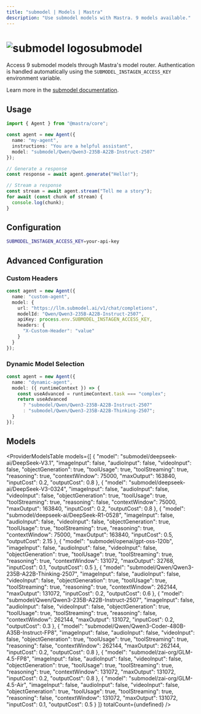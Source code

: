 ```yaml
---
title: "submodel | Models | Mastra"
description: "Use submodel models with Mastra. 9 models available."
---
```



# <img src="https://models.dev/logos/submodel.svg" alt="submodel logo" className="inline w-8 h-8 mr-2 align-middle dark:invert dark:brightness-0 dark:contrast-200" />submodel

Access 9 submodel models through Mastra's model router. Authentication is handled automatically using the `SUBMODEL_INSTAGEN_ACCESS_KEY` environment variable.

Learn more in the [submodel documentation](https://submodel.gitbook.io).

## Usage

```typescript
import { Agent } from "@mastra/core";

const agent = new Agent({
  name: "my-agent",
  instructions: "You are a helpful assistant",
  model: "submodel/Qwen/Qwen3-235B-A22B-Instruct-2507"
});

// Generate a response
const response = await agent.generate("Hello!");

// Stream a response
const stream = await agent.stream("Tell me a story");
for await (const chunk of stream) {
  console.log(chunk);
}
```

## Configuration

```bash
SUBMODEL_INSTAGEN_ACCESS_KEY=your-api-key
```

## Advanced Configuration

### Custom Headers

```typescript
const agent = new Agent({
  name: "custom-agent",
  model: {
    url: "https://llm.submodel.ai/v1/chat/completions",
    modelId: "Qwen/Qwen3-235B-A22B-Instruct-2507",
    apiKey: process.env.SUBMODEL_INSTAGEN_ACCESS_KEY,
    headers: {
      "X-Custom-Header": "value"
    }
  }
});
```

### Dynamic Model Selection

```typescript
const agent = new Agent({
  name: "dynamic-agent",
  model: ({ runtimeContext }) => {
    const useAdvanced = runtimeContext.task === "complex";
    return useAdvanced 
      ? "submodel/Qwen/Qwen3-235B-A22B-Instruct-2507"
      : "submodel/Qwen/Qwen3-235B-A22B-Thinking-2507";
  }
});
```

## Models

<ProviderModelsTable 
  models={[
  {
    "model": "submodel/deepseek-ai/DeepSeek-V3.1",
    "imageInput": false,
    "audioInput": false,
    "videoInput": false,
    "objectGeneration": true,
    "toolUsage": true,
    "toolStreaming": true,
    "reasoning": true,
    "contextWindow": 75000,
    "maxOutput": 163840,
    "inputCost": 0.2,
    "outputCost": 0.8
  },
  {
    "model": "submodel/deepseek-ai/DeepSeek-V3-0324",
    "imageInput": false,
    "audioInput": false,
    "videoInput": false,
    "objectGeneration": true,
    "toolUsage": true,
    "toolStreaming": true,
    "reasoning": false,
    "contextWindow": 75000,
    "maxOutput": 163840,
    "inputCost": 0.2,
    "outputCost": 0.8
  },
  {
    "model": "submodel/deepseek-ai/DeepSeek-R1-0528",
    "imageInput": false,
    "audioInput": false,
    "videoInput": false,
    "objectGeneration": true,
    "toolUsage": true,
    "toolStreaming": true,
    "reasoning": true,
    "contextWindow": 75000,
    "maxOutput": 163840,
    "inputCost": 0.5,
    "outputCost": 2.15
  },
  {
    "model": "submodel/openai/gpt-oss-120b",
    "imageInput": false,
    "audioInput": false,
    "videoInput": false,
    "objectGeneration": true,
    "toolUsage": true,
    "toolStreaming": true,
    "reasoning": true,
    "contextWindow": 131072,
    "maxOutput": 32768,
    "inputCost": 0.1,
    "outputCost": 0.5
  },
  {
    "model": "submodel/Qwen/Qwen3-235B-A22B-Thinking-2507",
    "imageInput": false,
    "audioInput": false,
    "videoInput": false,
    "objectGeneration": true,
    "toolUsage": true,
    "toolStreaming": true,
    "reasoning": true,
    "contextWindow": 262144,
    "maxOutput": 131072,
    "inputCost": 0.2,
    "outputCost": 0.6
  },
  {
    "model": "submodel/Qwen/Qwen3-235B-A22B-Instruct-2507",
    "imageInput": false,
    "audioInput": false,
    "videoInput": false,
    "objectGeneration": true,
    "toolUsage": true,
    "toolStreaming": true,
    "reasoning": false,
    "contextWindow": 262144,
    "maxOutput": 131072,
    "inputCost": 0.2,
    "outputCost": 0.3
  },
  {
    "model": "submodel/Qwen/Qwen3-Coder-480B-A35B-Instruct-FP8",
    "imageInput": false,
    "audioInput": false,
    "videoInput": false,
    "objectGeneration": true,
    "toolUsage": true,
    "toolStreaming": true,
    "reasoning": false,
    "contextWindow": 262144,
    "maxOutput": 262144,
    "inputCost": 0.2,
    "outputCost": 0.8
  },
  {
    "model": "submodel/zai-org/GLM-4.5-FP8",
    "imageInput": false,
    "audioInput": false,
    "videoInput": false,
    "objectGeneration": true,
    "toolUsage": true,
    "toolStreaming": true,
    "reasoning": true,
    "contextWindow": 131072,
    "maxOutput": 131072,
    "inputCost": 0.2,
    "outputCost": 0.8
  },
  {
    "model": "submodel/zai-org/GLM-4.5-Air",
    "imageInput": false,
    "audioInput": false,
    "videoInput": false,
    "objectGeneration": true,
    "toolUsage": true,
    "toolStreaming": true,
    "reasoning": false,
    "contextWindow": 131072,
    "maxOutput": 131072,
    "inputCost": 0.1,
    "outputCost": 0.5
  }
]}
  totalCount={undefined}
/>
